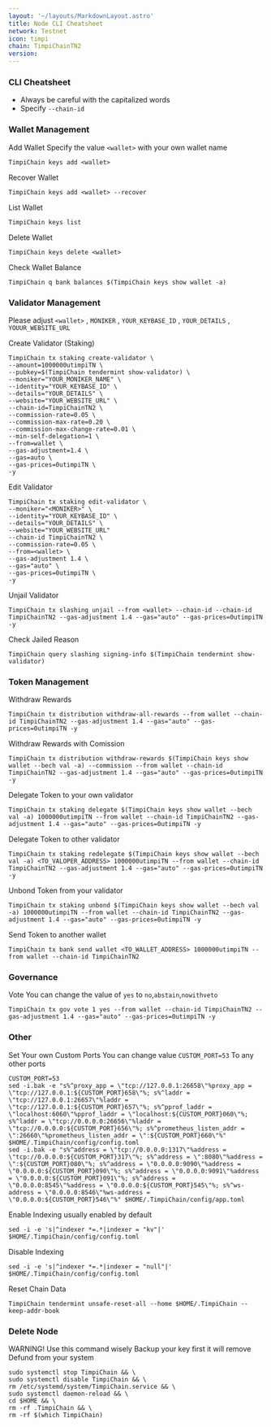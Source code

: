 ```yaml
---
layout: '~/layouts/MarkdownLayout.astro'
title: Node CLI Cheatsheet
network: Testnet
icon: timpi
chain: TimpiChainTN2
version: 
---
```


### CLI Cheatsheet

- Always be careful with the capitalized words
- Specify `--chain-id`

### Wallet Management

Add Wallet
Specify the value `<wallet>` with your own wallet name

```
TimpiChain keys add <wallet>
```

Recover Wallet
```
TimpiChain keys add <wallet> --recover
```

List Wallet
```
TimpiChain keys list
```

Delete Wallet
```
TimpiChain keys delete <wallet>
```

Check Wallet Balance
```
TimpiChain q bank balances $(TimpiChain keys show wallet -a)
```

### Validator Management

Please adjust `<wallet>` , `MONIKER` , `YOUR_KEYBASE_ID` , `YOUR_DETAILS` , `YOUUR_WEBSITE_URL`

Create Validator (Staking)
```
TimpiChain tx staking create-validator \
--amount=1000000utimpiTN \
--pubkey=$(TimpiChain tendermint show-validator) \
--moniker="YOUR_MONIKER_NAME" \
--identity="YOUR_KEYBASE_ID" \
--details="YOUR_DETAILS" \
--website="YOUR_WEBSITE_URL" \
--chain-id=TimpiChainTN2 \
--commission-rate=0.05 \
--commission-max-rate=0.20 \
--commission-max-change-rate=0.01 \
--min-self-delegation=1 \
--from=wallet \
--gas-adjustment=1.4 \
--gas=auto \
--gas-prices=0utimpiTN \
-y
```

Edit Validator
```
TimpiChain tx staking edit-validator \
--moniker="<MONIKER>" \
--identity="YOUR_KEYBASE_ID" \
--details="YOUR_DETAILS" \
--website="YOUR_WEBSITE_URL"
--chain-id TimpiChainTN2 \
--commission-rate=0.05 \
--from=<wallet> \
--gas-adjustment 1.4 \
--gas="auto" \
--gas-prices=0utimpiTN \
-y
```


Unjail Validator
```
TimpiChain tx slashing unjail --from <wallet> --chain-id --chain-id TimpiChainTN2 --gas-adjustment 1.4 --gas="auto" --gas-prices=0utimpiTN -y
```

Check Jailed Reason
```
TimpiChain query slashing signing-info $(TimpiChain tendermint show-validator)
```

### Token Management

Withdraw Rewards
```
TimpiChain tx distribution withdraw-all-rewards --from wallet --chain-id TimpiChainTN2 --gas-adjustment 1.4 --gas="auto" --gas-prices=0utimpiTN -y
```

Withdraw Rewards with Comission
```
TimpiChain tx distribution withdraw-rewards $(TimpiChain keys show wallet --bech val -a) --commission --from wallet --chain-id TimpiChainTN2 --gas-adjustment 1.4 --gas="auto" --gas-prices=0utimpiTN -y
```

Delegate Token to your own validator
```
TimpiChain tx staking delegate $(TimpiChain keys show wallet --bech val -a) 1000000utimpiTN --from wallet --chain-id TimpiChainTN2 --gas-adjustment 1.4 --gas="auto" --gas-prices=0utimpiTN -y
```

Delegate Token to other validator
```
TimpiChain tx staking redelegate $(TimpiChain keys show wallet --bech val -a) <TO_VALOPER_ADDRESS> 1000000utimpiTN --from wallet --chain-id TimpiChainTN2 --gas-adjustment 1.4 --gas="auto" --gas-prices=0utimpiTN -y
```

Unbond Token from your validator
```
TimpiChain tx staking unbond $(TimpiChain keys show wallet --bech val -a) 1000000utimpiTN --from wallet --chain-id TimpiChainTN2 --gas-adjustment 1.4 --gas="auto" --gas-prices=0utimpiTN -y
```

Send Token to another wallet
```
TimpiChain tx bank send wallet <TO_WALLET_ADDRESS> 1000000utimpiTN --from wallet --chain-id TimpiChainTN2
```

### Governance 

Vote
You can change the value of `yes` to `no`,`abstain`,`nowithveto`

```
TimpiChain tx gov vote 1 yes --from wallet --chain-id TimpiChainTN2 --gas-adjustment 1.4 --gas="auto" --gas-prices=0utimpiTN -y
```

### Other

Set Your own Custom Ports
You can change value `CUSTOM_PORT=53` To any other ports
```
CUSTOM_PORT=53
sed -i.bak -e "s%^proxy_app = \"tcp://127.0.0.1:26658\"%proxy_app = \"tcp://127.0.0.1:${CUSTOM_PORT}658\"%; s%^laddr = \"tcp://127.0.0.1:26657\"%laddr = \"tcp://127.0.0.1:${CUSTOM_PORT}657\"%; s%^pprof_laddr = \"localhost:6060\"%pprof_laddr = \"localhost:${CUSTOM_PORT}060\"%; s%^laddr = \"tcp://0.0.0.0:26656\"%laddr = \"tcp://0.0.0.0:${CUSTOM_PORT}656\"%; s%^prometheus_listen_addr = \":26660\"%prometheus_listen_addr = \":${CUSTOM_PORT}660\"%" $HOME/.TimpiChain/config/config.toml
sed -i.bak -e "s%^address = \"tcp://0.0.0.0:1317\"%address = \"tcp://0.0.0.0:${CUSTOM_PORT}317\"%; s%^address = \":8080\"%address = \":${CUSTOM_PORT}080\"%; s%^address = \"0.0.0.0:9090\"%address = \"0.0.0.0:${CUSTOM_PORT}090\"%; s%^address = \"0.0.0.0:9091\"%address = \"0.0.0.0:${CUSTOM_PORT}091\"%; s%^address = \"0.0.0.0:8545\"%address = \"0.0.0.0:${CUSTOM_PORT}545\"%; s%^ws-address = \"0.0.0.0:8546\"%ws-address = \"0.0.0.0:${CUSTOM_PORT}546\"%" $HOME/.TimpiChain/config/app.toml
```

Enable Indexing usually enabled by default
```
sed -i -e 's|^indexer *=.*|indexer = "kv"|' $HOME/.TimpiChain/config/config.toml
```

Disable Indexing
```
sed -i -e 's|^indexer *=.*|indexer = "null"|' $HOME/.TimpiChain/config/config.toml
```

Reset Chain Data
```
TimpiChain tendermint unsafe-reset-all --home $HOME/.TimpiChain --keep-addr-book
```

### Delete Node

WARNING! Use this command wisely 
Backup your key first it will remove Defund from your system

```
sudo systemctl stop TimpiChain && \
sudo systemctl disable TimpiChain && \
rm /etc/systemd/system/TimpiChain.service && \
sudo systemctl daemon-reload && \
cd $HOME && \
rm -rf .TimpiChain && \
rm -rf $(which TimpiChain)
```
